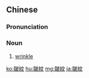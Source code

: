 {{also|皱纹}}
==Chinese==
{{zh-forms|s=皱纹|alt=縐紋}}

===Pronunciation===
{{zh-pron
|m=zhòuwén,er=y
|c=zau3 man4
|mn=qz:chò-bûn/xm,zz:chò͘-bûn
|ma=Zh-zhòuwén.ogg
|cat=n
}}

===Noun===
{{zh-noun}}

# [[wrinkle]] {{zh-mw|m:條|m:道}}

{{zh-cat|Intermediate}}

[[ko:皺紋]]
[[hu:皺紋]]
[[mg:皺紋]]
[[ja:皺紋]]